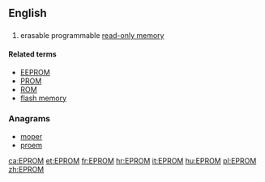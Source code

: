 ==English==
{{wikipedia}}
==={{acronym-old}}===
{{en-noun}}
# {{electronics}} erasable programmable [[read-only memory]]

====Related terms====
* [[EEPROM]]
* [[PROM]]
* [[ROM]]
* [[flash memory]]

===Anagrams===
* [[moper#English|moper]]
* [[proem#English|proem]]

[[ca:EPROM]]
[[et:EPROM]]
[[fr:EPROM]]
[[hr:EPROM]]
[[it:EPROM]]
[[hu:EPROM]]
[[pl:EPROM]]
[[zh:EPROM]]